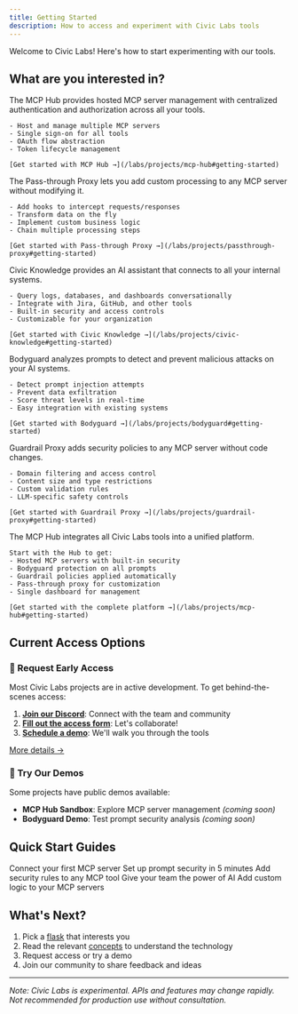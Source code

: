 ```yaml
---
title: Getting Started
description: How to access and experiment with Civic Labs tools
---
```



Welcome to Civic Labs! Here's how to start experimenting with our tools.

## What are you interested in?

<AccordionGroup>
  <Accordion title="I'm interested in MCP hosting and unified auth management">
    The MCP Hub provides hosted MCP server management with centralized authentication and authorization across all your tools.
    
    - Host and manage multiple MCP servers
    - Single sign-on for all tools
    - OAuth flow abstraction
    - Token lifecycle management
    
    [Get started with MCP Hub →](/labs/projects/mcp-hub#getting-started)
  </Accordion>

  <Accordion title="I'm interested in MCP middleware and custom logic">
    The Pass-through Proxy lets you add custom processing to any MCP server without modifying it.
    
    - Add hooks to intercept requests/responses
    - Transform data on the fly
    - Implement custom business logic
    - Chain multiple processing steps
    
    [Get started with Pass-through Proxy →](/labs/projects/passthrough-proxy#getting-started)
  </Accordion>

  <Accordion title="I'm interested in automating and optimizing my company's operations">
    Civic Knowledge provides an AI assistant that connects to all your internal systems.
    
    - Query logs, databases, and dashboards conversationally
    - Integrate with Jira, GitHub, and other tools
    - Built-in security and access controls
    - Customizable for your organization
    
    [Get started with Civic Knowledge →](/labs/projects/civic-knowledge#getting-started)
  </Accordion>

  <Accordion title="I'm interested in protection from AI threats">
    Bodyguard analyzes prompts to detect and prevent malicious attacks on your AI systems.
    
    - Detect prompt injection attempts
    - Prevent data exfiltration
    - Score threat levels in real-time
    - Easy integration with existing systems
    
    [Get started with Bodyguard →](/labs/projects/bodyguard#getting-started)
  </Accordion>

  <Accordion title="I'm interested in rules around LLM tool access">
    Guardrail Proxy adds security policies to any MCP server without code changes.
    
    - Domain filtering and access control
    - Content size and type restrictions
    - Custom validation rules
    - LLM-specific safety controls
    
    [Get started with Guardrail Proxy →](/labs/projects/guardrail-proxy#getting-started)
  </Accordion>

  <Accordion title="I want all the things at once">
    The MCP Hub integrates all Civic Labs tools into a unified platform.
    
    Start with the Hub to get:
    - Hosted MCP servers with built-in security
    - Bodyguard protection on all prompts
    - Guardrail policies applied automatically
    - Pass-through proxy for customization
    - Single dashboard for management
    
    [Get started with the complete platform →](/labs/projects/mcp-hub#getting-started)
  </Accordion>
</AccordionGroup>

## Current Access Options

### 🧪 Request Early Access

Most Civic Labs projects are in active development. To get behind-the-scenes access:

1. **[Join our Discord](https://discord.com/invite/MWmhXauJw8)**: Connect with the team and community
2. **[Fill out the access form](https://civickey.typeform.com/to/uVH7CWJ5)**: Let's collaborate!
3. **[Schedule a demo](https://calendly.com/danbk/30-minute-meeting-clone)**: We'll walk you through the tools

[More details →](/labs/feedback)

### 🎯 Try Our Demos

Some projects have public demos available:

- **MCP Hub Sandbox**: Explore MCP server management *(coming soon)*
- **Bodyguard Demo**: Test prompt security analysis *(coming soon)*

## Quick Start Guides

<CardGroup cols={2}>
  <Card title="MCP Hub Quick Start" icon="server" href="/labs/projects/mcp-hub#getting-started">
    Connect your first MCP server
  </Card>
  <Card title="Bodyguard Quick Start" icon="shield-virus" href="/labs/projects/bodyguard#getting-started">
    Set up prompt security in 5 minutes
  </Card>
  <Card title="Guardrail Proxy Quick Start" icon="shield-halved" href="/labs/projects/guardrail-proxy#getting-started">
    Add security rules to any MCP tool
  </Card>
  <Card title="Civic Knowledge Quick Start" icon="brain" href="/labs/projects/civic-knowledge#getting-started">
    Give your team the power of AI
  </Card>
  <Card title="Pass-through Proxy Quick Start" icon="arrows-left-right" href="/labs/projects/passthrough-proxy#getting-started">
    Add custom logic to your MCP servers
  </Card>
</CardGroup>

## What's Next?

1. Pick a [flask](/labs#flasks) that interests you
2. Read the relevant [concepts](/labs#📚-concepts-%26-architecture) to understand the technology
3. Request access or try a demo
4. Join our community to share feedback and ideas

---

*Note: Civic Labs is experimental. APIs and features may change rapidly. Not recommended for production use without consultation.*